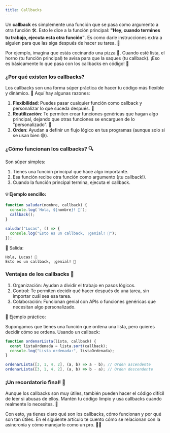 ```yaml
---
title: Callbacks
---
```


Un **callback** es simplemente una función que se pasa como argumento a otra función 🛠️. Esto le dice a la función principal: **"Hey, cuando termines tu trabajo, ejecuta esta otra función"**. Es como darle instrucciones extra a alguien para que las siga después de hacer su tarea. 📝

Por ejemplo, imagina que estás cocinando una pizza 🍕. Cuando esté lista, el horno (tu función principal) te avisa para que la saques (tu callback). ¡Eso es básicamente lo que pasa con los callbacks en código! 🎉

### ¿Por qué existen los callbacks?

Los callbacks son una forma súper práctica de hacer tu código más flexible y dinámico. 🚀 Aquí hay algunas razones:

1. **Flexibilidad**: Puedes pasar cualquier función como callback y personalizar lo que suceda después. 🎨
2. **Reutilización**: Te permiten crear funciones genéricas que hagan algo principal, dejando que otras funciones se encarguen de lo "personalizado". 🔄
3. **Orden**: Ayudan a definir un flujo lógico en tus programas (aunque solo si se usan bien 😅).

### ¿Cómo funcionan los callbacks? 🔍

Son súper simples:

1. Tienes una función principal que hace algo importante.
2. Esa función recibe otra función como argumento (¡tu callback!).
3. Cuando la función principal termina, ejecuta el callback.

#### 💡 Ejemplo sencillo:

```js
function saludar(nombre, callback) {
  console.log(`Hola, ${nombre}! 👋`);
  callback();
}

saludar("Lucas", () => {
  console.log("Esto es un callback, ¡genial! 🎉");
});
```

📝 Salida:

```
Hola, Lucas! 👋
Esto es un callback, ¡genial! 🎉
```

### Ventajas de los callbacks 🌟

1. Organización: Ayudan a dividir el trabajo en pasos lógicos.
2. Control: Te permiten decidir qué hacer después de una tarea, sin importar cuál sea esa tarea.
3. Colaboración: Funcionan genial con APIs o funciones genéricas que necesitan algo personalizado.

🔧 Ejemplo práctico:

Supongamos que tienes una función que ordena una lista, pero quieres decidir cómo se ordena. Usando un callback:

```js
function ordenarLista(lista, callback) {
  const listaOrdenada = lista.sort(callback);
  console.log("Lista ordenada:", listaOrdenada);
}

ordenarLista([3, 1, 4, 2], (a, b) => a - b); // Orden ascendente
ordenarLista([3, 1, 4, 2], (a, b) => b - a); // Orden descendente
```

### ¡Un recordatorio final! 🛑

Aunque los callbacks son muy útiles, también pueden hacer el código difícil de leer si abusas de ellos. Mantén tu código limpio y usa callbacks cuando realmente lo necesites. 🧹

Con esto, ya tienes claro qué son los callbacks, cómo funcionan y por qué son tan útiles. En el siguiente artículo te cuento cómo se relacionan con la asincronía y cómo manejarlo como un pro. 💪✨
